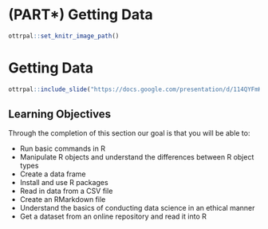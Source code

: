 # (PART\*) Getting Data {-}

```r
ottrpal::set_knitr_image_path()
```

# **Getting Data**

```r
ottrpal::include_slide("https://docs.google.com/presentation/d/114QYFmKuJ2M5E3tlBw8Gwu2xI09tb8gnrKrNkMY9CG4/edit#slide=id.g145cde68be4_0_38")
```

## Learning Objectives

Through the completion of this section our goal is that you will be able to:

- Run basic commands in R
- Manipulate R objects and understand the differences between R object types
- Create a data frame
- Install and use R packages
- Read in data from a CSV file
- Create an RMarkdown file
- Understand the basics of conducting data science in an ethical manner
- Get a dataset from an online repository and read it into R

